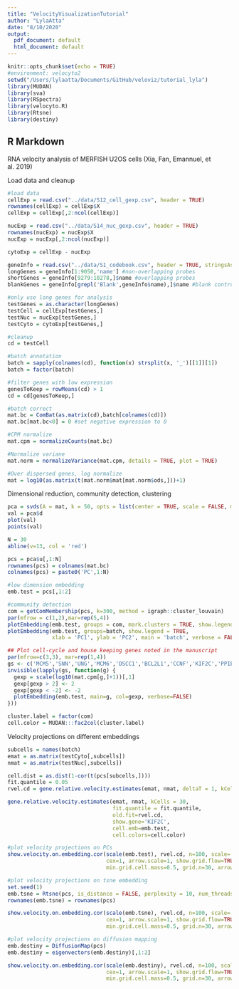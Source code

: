 ```yaml
---
title: "VelocityVisualizationTutorial"
author: "LylaAtta"
date: "8/10/2020"
output:
  pdf_document: default
  html_document: default
---
```


```r
knitr::opts_chunk$set(echo = TRUE)
#environment: velocyto2
setwd("/Users/lylaatta/Documents/GitHub/veloviz/tutorial_lyla")
library(MUDAN)
library(sva)
library(RSpectra)
library(velocyto.R)
library(Rtsne)
library(destiny)
```

## R Markdown

RNA velocity analysis of MERFISH U2OS cells (Xia, Fan, Emannuel, et al. 2019)


Load data and cleanup 
```r
#load data 
cellExp = read.csv("../data/S12_cell_gexp.csv", header = TRUE)
rownames(cellExp) = cellExp$X
cellExp = cellExp[,2:ncol(cellExp)]

nucExp = read.csv("../data/S14_nuc_gexp.csv", header = TRUE)
rownames(nucExp) = nucExp$X
nucExp = nucExp[,2:ncol(nucExp)]

cytoExp = cellExp - nucExp

geneInfo = read.csv("../data/S1_codebook.csv", header = TRUE, stringsAsFactors = FALSE)
longGenes = geneInfo[1:9050,'name'] #non-overlapping probes
shortGenes = geneInfo[9279:10278,]$name #overlapping probes
blankGenes = geneInfo[grepl('Blank',geneInfo$name),]$name #blank controls 

#only use long genes for analysis 
testGenes = as.character(longGenes)
testCell = cellExp[testGenes,]
testNuc = nucExp[testGenes,]
testCyto = cytoExp[testGenes,]

#cleanup 
cd = testCell

#batch annotation 
batch = sapply(colnames(cd), function(x) strsplit(x, '_')[[1]][1])
batch = factor(batch)

#filter genes with low expression 
genesToKeep = rowMeans(cd) > 1
cd = cd[genesToKeep,]

#batch correct
mat.bc = ComBat(as.matrix(cd),batch[colnames(cd)])
mat.bc[mat.bc<0] = 0 #set negative expression to 0

#CPM normalize 
mat.cpm = normalizeCounts(mat.bc)

#Normalize variane 
mat.norm = normalizeVariance(mat.cpm, details = TRUE, plot = TRUE)

#Over dispersed genes, log normalize
mat = log10(as.matrix(t(mat.norm$mat[mat.norm$ods,]))+1)

```

Dimensional reduction, community detection, clustering 

```r
pca = svds(A = mat, k = 50, opts = list(center = TRUE, scale = FALSE, maxitr = 2000, tol = 1e-10))
val = pca$d
plot(val)
points(val)

N = 30 
abline(v=13, col = 'red')

pcs = pca$u[,1:N]
rownames(pcs) = colnames(mat.bc)
colnames(pcs) = paste0('PC',1:N)

```

```r
#low dimension embedding 
emb.test = pcs[,1:2]

#community detection 
com = getComMembership(pcs, k=300, method = igraph::cluster_louvain)
par(mfrow = c(1,2),mar=rep(5,4))
plotEmbedding(emb.test, groups = com, mark.clusters = TRUE, show.legend = TRUE, xlab = 'PC1', ylab = 'PC2', main = 'clustering', verbose = FALSE)
plotEmbedding(emb.test, groups=batch, show.legend = TRUE,
              xlab = 'PC1', ylab = 'PC2', main = 'batch', verbose = FALSE)

```

```r
## Plot cell-cycle and house keeping genes noted in the manuscript
par(mfrow=c(3,3), mar=rep(1,4))
gs <- c('MCM5','SNN','UNG','MCM6','DSCC1','BCL2L1','CCNF','KIF2C','PPIE') 
invisible(lapply(gs, function(g) {
  gexp = scale(log10(mat.cpm[g,]+1))[,1]
  gexp[gexp > 2] <- 2
  gexp[gexp < -2] <- -2
  plotEmbedding(emb.test, main=g, col=gexp, verbose=FALSE)
}))

cluster.label = factor(com)
cell.color = MUDAN:::fac2col(cluster.label)
```

Velocity projections on different embeddings 
```r

subcells = names(batch)
emat = as.matrix(testCyto[,subcells])
nmat = as.matrix(testNuc[,subcells])

cell.dist = as.dist(1-cor(t(pcs[subcells,])))
fit.quantile = 0.05
rvel.cd = gene.relative.velocity.estimates(emat, nmat, deltaT = 1, kCells = 30, cell.dist = cell.dist, fit.quantile = fit.quantile)

gene.relative.velocity.estimates(emat, nmat, kCells = 30,
                                 fit.quantile = fit.quantile,
                                 old.fit=rvel.cd,
                                 show.gene='KIF2C',
                                 cell.emb=emb.test,
                                 cell.colors=cell.color)

#plot velocity projections on PCs
show.velocity.on.embedding.cor(scale(emb.test), rvel.cd, n=100, scale='sqrt', cell.colors=cell.color,
                               cex=1, arrow.scale=1, show.grid.flow=TRUE,
                               min.grid.cell.mass=0.5, grid.n=30, arrow.lwd=2)

```

```r

#plot velocity projections on tsne embedding 
set.seed(1)
emb.tsne = Rtsne(pcs, is_distance = FALSE, perplexity = 10, num_threads = 1, verbose = FALSE)$Y
rownames(emb.tsne) = rownames(pcs)

show.velocity.on.embedding.cor(scale(emb.tsne), rvel.cd, n=100, scale='sqrt', cell.colors=cell.color,
                               cex=1, arrow.scale=1, show.grid.flow=TRUE,
                               min.grid.cell.mass=0.5, grid.n=30, arrow.lwd=2)
```

```r

#plot velocity projections on diffusion mapping 
emb.destiny = DiffusionMap(pcs)
emb.destiny = eigenvectors(emb.destiny)[,1:2]

show.velocity.on.embedding.cor(scale(emb.destiny), rvel.cd, n=100, scale='sqrt', cell.colors=cell.color,
                               cex=1, arrow.scale=1, show.grid.flow=TRUE,
                               min.grid.cell.mass=0.5, grid.n=30, arrow.lwd=2)


```


